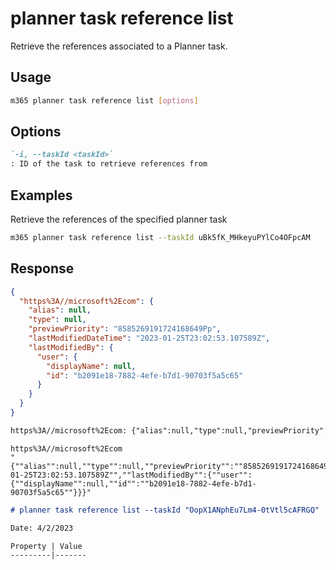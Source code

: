
# planner task reference list

Retrieve the references associated to a Planner task.

## Usage

```sh
m365 planner task reference list [options]
```

## Options

```md definition-list
`-i, --taskId <taskId>`
: ID of the task to retrieve references from
```

<Global />

## Examples

Retrieve the references of the specified planner task

```sh
m365 planner task reference list --taskId uBk5fK_MHkeyuPYlCo4OFpcAM
```

## Response

<Tabs>
  <TabItem value="JSON">

  ```json
  {
    "https%3A//microsoft%2Ecom": {
      "alias": null,
      "type": null,
      "previewPriority": "8585269191724168649Pp",
      "lastModifiedDateTime": "2023-01-25T23:02:53.107589Z",
      "lastModifiedBy": {
        "user": {
          "displayName": null,
          "id": "b2091e18-7882-4efe-b7d1-90703f5a5c65"
        }
      }
    }
  }
  ```

  </TabItem>
  <TabItem value="Text">

  ```txt
  https%3A//microsoft%2Ecom: {"alias":null,"type":null,"previewPriority":"8585269191724168649Pp","lastModifiedDateTime":"2023-01-25T23:02:53.107589Z","lastModifiedBy":{"user":{"displayName":null,"id":"b2091e18-7882-4efe-b7d1-90703f5a5c65"}}}
  ```

  </TabItem>
  <TabItem value="CSV">

  ```csv
  https%3A//microsoft%2Ecom
  "{""alias"":null,""type"":null,""previewPriority"":""8585269191724168649Pp"",""lastModifiedDateTime"":""2023-01-25T23:02:53.107589Z"",""lastModifiedBy"":{""user"":{""displayName"":null,""id"":""b2091e18-7882-4efe-b7d1-90703f5a5c65""}}}"
  ```

  </TabItem>
  <TabItem value="Markdown">

  ```md
  # planner task reference list --taskId "OopX1ANphEu7Lm4-0tVtl5cAFRGQ"

  Date: 4/2/2023

  Property | Value
  ---------|-------
  ```

  </TabItem>
</Tabs>

